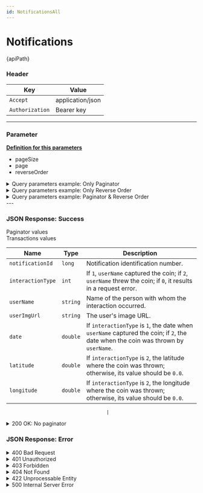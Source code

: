 ```yaml
---
id: NotificationsAll
---
```







# Notifications


<div className="highlight-box">
  <HttpMethodTag method={method} /> {apiPath}
</div>







### Header

| Key             | Value    |
|-----------------|----------|
| `Accept`        | application/json |
| `Authorization` | Bearer key|


---
### Parameter

 **[Definition for this parameters](/docs/parameters)**
 
 - pageSize
  - page
  - reverseOrder

<details className='details-custom'>
  <summary>Query parameters example: Only Paginator</summary>
    <div className="examples-style"> 
      {apiPath}`?pageSize=10&page=2`
    </div>
</details>

<details className='details-custom'>
  <summary>Query parameters example: Only Reverse Order</summary>
    <div className="examples-style"> 
      {apiPath}`?reverseOrder=false`
    </div>
</details>

<details className='details-custom'>
  <summary>Query parameters example: Paginator & Reverse Order</summary>
    <div className="examples-style"> 
      {apiPath}`?pageSize=10&page=2&reverseOrder=false`
    </div>
</details>
---

### JSON Response: Success

<div className="table-title">
  Paginator values
</div>



<div className="table-title">
  Transactions values
</div>

| Name              | Type     | Description                                                                                     |
|-------------------|----------|-------------------------------------------------------------------------------------------------|
| `notificationId`  | `long`   | Notification identification number.                                                            |
| `interactionType` | `int`    | If `1`, `userName` captured the coin; if `2`, `userName` threw the coin; if `0`, it results in a request error. |
| `userName`        | `string` | Name of the person with whom the interaction occurred.                                          |
| `userImgUrl`      | `string` | The user's image URL.                                                                           |
| `date`            | `double` | If `interactionType` is `1`, the date when `userName` captured the coin; if `2`, the date when the coin was thrown by `userName`. |
| `latitude`        | `double` | If `interactionType` is `2`, the latitude where the coin was thrown; otherwise, its value should be `0.0`. |
| `longitude`       | `double` | If `interactionType` is `2`, the longitude where the coin was thrown; otherwise, its value should be `0.0`. |


                                         |
<details className='details-custom'>
  <summary>200 OK: No paginator</summary>
```JSON
[
  {
    "notificationId": 123456,
    "interactionType": 1,
    "userName": "Alice Smith",
    "userImgUrl": "https://example.com/images/alice.jpg",
    "date": 1680537600.0,
    "latitude": 0.0,
    "longitude": 0.0
  },
  {
    "notificationId": 789012,
    "interactionType": 2,
    "userName": "Bob Johnson",
    "userImgUrl": "https://example.com/images/bob.jpg",
    "date": 1680624000.0,
    "latitude": 37.7749,
    "longitude": -122.4194
  }
]

```

</details>


<details className='details-custom'>
  <summary className='details-custom'>200 OK: Paginator</summary>
```JSON
{
  "currentPage": 2,
  "totalPages": 5,
  "pageSize": 10,
  "totalTransactions": 45,
  "notifications": [
    {
        "notificationId": 123456,
        "interactionType": 1,
        "userName": "Alice Smith",
        "userImgUrl": "https://example.com/images/alice.jpg",
        "date": 1680537600.0,
        "latitude": 0.0,
        "longitude": 0.0
    },
    {
        "notificationId": 789012,
        "interactionType": 2,
        "userName": "Bob Johnson",
        "userImgUrl": "https://example.com/images/bob.jpg",
        "date": 1680624000.0,
        "latitude": 37.7749,
        "longitude": -122.4194
    }


    ]
}

```

</details>


### JSON Response: Error

<details className='details-custom'> 
    <summary>400 Bad Request</summary>
```JSON
{
  "code": "INVALID_REQUEST",
  "message": "The provided parameters are invalid or malformed."
}
```

```JSON
{
  "code": "MISSING_PAGINATION",
  "message": "Both 'pageSize' and 'page' are required when using the paginator."
}

```
</details> 

<details className='details-custom'> 
    <summary>401 Unauthorized</summary>

```JSON
{
  "code": "UNAUTHORIZED",
  "message": "Authentication failed. Please provide a valid Bearer token."
}

```

</details> 
    
<details className='details-custom'> 
    <summary>403 Forbidden</summary>


```JSON
{
  "code": "ACCESS_FORBIDDEN",
  "message": "You do not have permission to access these notifications."
}

```

</details> 

 <details className='details-custom'>
    <summary>404 Not Found</summary>
    
```JSON
{
  "code": "NOTIFICATIONS_NOT_FOUND",
  "message": "No notifications were found for the provided parameters."
}

```

</details> 

<details className='details-custom'>
    <summary>422 Unprocessable Entity</summary>

```JSON
{
  "code": "INVALID_PAGINATOR",
  "message": "The page number or page size is invalid. Please provide valid pagination parameters."
}

```
</details> 



<details className='details-custom'>
<summary> 500 Internal Server Error</summary>


``` JSON
{
  "code": "INTERNAL_SERVER_ERROR",
  "message": "An unexpected error occurred while validating the OTP. Please try again later."
}
```

</details>
